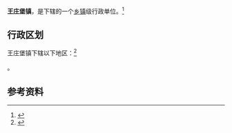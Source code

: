 {{中国乡级行政区|14/02/25/104/000}}

'''王庄堡镇'''，是{{PRC admin/fullname|14/02/25/104/000|3}}下辖的一个[[乡镇|乡镇]]级行政单位。<ref>{{PRC admin/ref sgc|{{PRC admin/parent|14/02/25/104/000}}}}</ref>

== 行政区划 ==

王庄堡镇下辖以下地区：<ref>{{PRC admin/ref sgc|14/02/25/104/000}}</ref>

{{PRC admin/children|14/02/25/104/000}}。

== 参考资料 ==

{{reflist}}

{{行政区划小作品}}
{{PRC admin/navcat|14/02/25/104/000}}